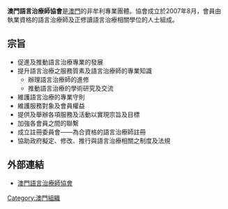 '''澳門語言治療師協會'''是[[澳門|澳門]]的非牟利專業團體。協會成立於2007年8月，會員由執業資格的語言治療師及正修讀語言治療相關學位的人士組成。

==宗旨==
*促進及推動語言治療專業的發展
*提升語言治療之服務質素及語言治療師的專業知識
**辦理語言治療師的進修
**推動語言治療的學術研究及交流
*維護語言治療的專業守則
*維護服務對象及會員權益
*提供及舉辦各項服務及活動以實現宗旨及目標
*加強各會員之間的聯繫
*成立註冊委員會——為合資格的語言治療師註冊
*協助政府擬定、修改、推行與語言治療相關之制度及法規

==外部連結==
* [https://web.archive.org/web/20170421214818/http://mast.org.mo/ 澳門語言治療師協會]

[[Category:澳門組織|Category:澳門組織]]